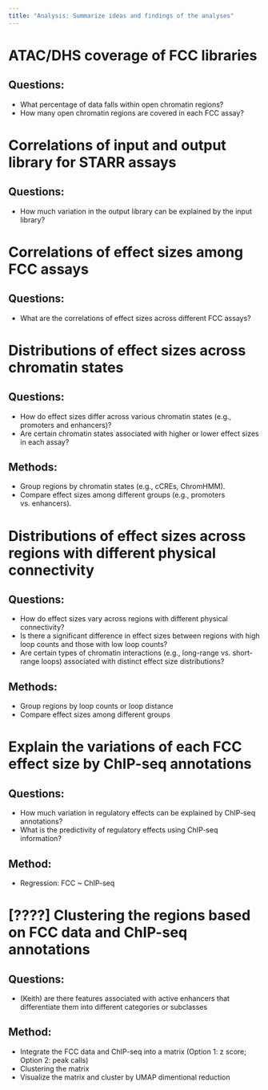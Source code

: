 ```yaml
---
title: "Analysis: Summarize ideas and findings of the analyses"
---
```


# ATAC/DHS coverage of FCC libraries

## Questions:
- What percentage of data falls within open chromatin regions?
- How many open chromatin regions are covered in each FCC assay?

# Correlations of input and output library for STARR assays

## Questions:
- How much variation in the output library can be explained by the input library?

# Correlations of effect sizes among FCC assays

## Questions:
- What are the correlations of effect sizes across different FCC assays?

# Distributions of effect sizes across chromatin states

## Questions:
- How do effect sizes differ across various chromatin states (e.g., promoters and enhancers)?
- Are certain chromatin states associated with higher or lower effect sizes in each assay?

## Methods:
- Group regions by chromatin states (e.g., cCREs, ChromHMM).
- Compare effect sizes among different groups (e.g., promoters vs. enhancers).

# Distributions of effect sizes across regions with different physical connectivity

## Questions:
- How do effect sizes vary across regions with different physical connectivity?
- Is there a significant difference in effect sizes between regions with high loop counts and those with low loop counts?
- Are certain types of chromatin interactions (e.g., long-range vs. short-range loops) associated with distinct effect size distributions?

## Methods:
- Group regions by loop counts or loop distance
- Compare effect sizes among different groups

# Explain the variations of each FCC effect size by ChIP-seq annotations

## Questions:
- How much variation in regulatory effects can be explained by ChIP-seq annotations?
- What is the predictivity of regulatory effects using ChIP-seq information?

## Method:
- Regression: FCC ~ ChIP-seq

# [????] Clustering the regions based on FCC data and ChIP-seq annotations

## Questions:
- (Keith) are there features associated with active enhancers that differentiate them into different categories or subclasses

## Method:
- Integrate the FCC data and ChIP-seq into a matrix (Option 1: z score; Option 2: peak calls)
- Clustering the matrix
- Visualize the matrix and cluster by UMAP dimentional reduction
